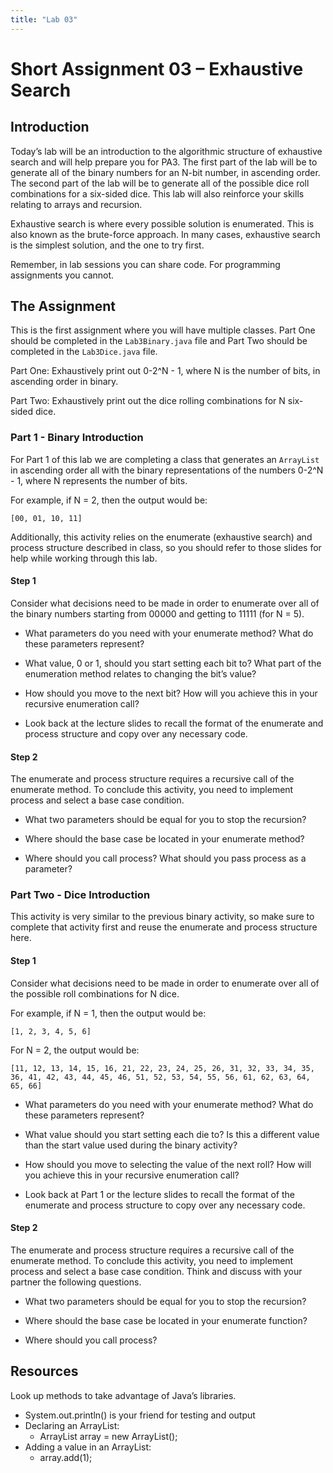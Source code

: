 ```yaml
---
title: "Lab 03"
---
```


# Short Assignment 03 -- Exhaustive Search

## Introduction 

Today's lab will be an introduction to the algorithmic structure of exhaustive
search and will help prepare you for PA3. The first part of the lab will be
to generate all of the binary numbers for an N-bit number, in ascending order. 
The second part of the lab will be to generate all of the possible dice roll
combinations for a six-sided dice. This lab will also reinforce your skills 
relating to arrays and recursion. 

Exhaustive search is where every possible solution is enumerated. This is also
known as the brute-force approach. In many cases, exhaustive search is the simplest
solution, and the one to try first.

Remember, in lab sessions you can share code. For programming assignments you cannot.

## The Assignment

This is the first assignment where you will have multiple classes. Part One should
be completed in the `Lab3Binary.java` file and Part Two should be completed in the
`Lab3Dice.java` file. 

Part One: Exhaustively print out 0-2^N - 1, where N is the number of bits, in ascending
order in binary.  	

Part Two: Exhaustively print out the dice rolling combinations for N six-sided dice. 

### Part 1 - Binary Introduction 

For Part 1 of this lab we are completing a class that 
generates an `ArrayList` in ascending order all with the binary representations 
of the numbers 0-2^N - 1, where N represents the number of bits. 

For example, if N = 2, then the output would be:
```
[00, 01, 10, 11]
``` 

Additionally, this activity relies on the 
enumerate (exhaustive search) and process structure described in class, 
so you should refer to those slides for help while working through this lab. 


#### Step 1

Consider what decisions need to be made in order to enumerate over all of the 
binary numbers starting from 00000 and getting to 11111 (for N = 5).

* What parameters do you need with your enumerate method? What do these parameters
represent?  

* What value, 0 or 1, should you start setting each bit to? What part of the 
enumeration method relates to changing the bit's value? 

* How should you move to the next bit? How will
you achieve this in your recursive enumeration call? 

* Look back at the lecture slides to recall the format of the enumerate and 
process structure and copy over any necessary code. 

#### Step 2

The enumerate and process structure requires a recursive call of the enumerate 
method. To conclude this activity, you need to implement process and select
a base case condition. 

* What two parameters should be equal for you to stop the recursion? 

* Where should the base case be located in your enumerate method? 

* Where should you call process? What should you pass process as a parameter? 

### Part Two - Dice Introduction 

This activity is very similar to the previous binary activity, so make 
sure to complete that activity first and 
reuse the enumerate and process structure here. 

#### Step 1

Consider what decisions need to be made in order to enumerate over all of the 
possible roll combinations for N dice. 

For example, if N = 1, then the output would be:
```
[1, 2, 3, 4, 5, 6]
``` 

For N = 2, the output would be:
```
[11, 12, 13, 14, 15, 16, 21, 22, 23, 24, 25, 26, 31, 32, 33, 34, 35, 36, 41, 42, 43, 44, 45, 46, 51, 52, 53, 54, 55, 56, 61, 62, 63, 64, 65, 66]
``` 

* What parameters do you need with your enumerate method? What do these parameters
represent? 

* What value should you start setting each die to? Is this a different value than 
the start value used during the binary activity? 

* How should you move to selecting the value of the next roll? How will
you achieve this in your recursive enumeration call? 

* Look back at Part 1 or the lecture slides to recall the format of the enumerate 
and process structure to copy over any necessary code. 

#### Step 2

The enumerate and process structure requires a recursive call of the enumerate 
method. To conclude this activity, you need to implement process and select
a base case condition. Think and discuss with your partner the following 
questions. 

* What two parameters should be equal for you to stop the recursion? 

* Where should the base case be located in your enumerate function? 

* Where should you call process? 


## Resources

Look up methods to take advantage of Java's libraries. 

* System.out.println() is your friend for testing and output 
* Declaring an ArrayList:
	* ArrayList<Integer> array = new ArrayList<Integer>(); 
* Adding a value in an ArrayList: 
	* array.add(1); 
